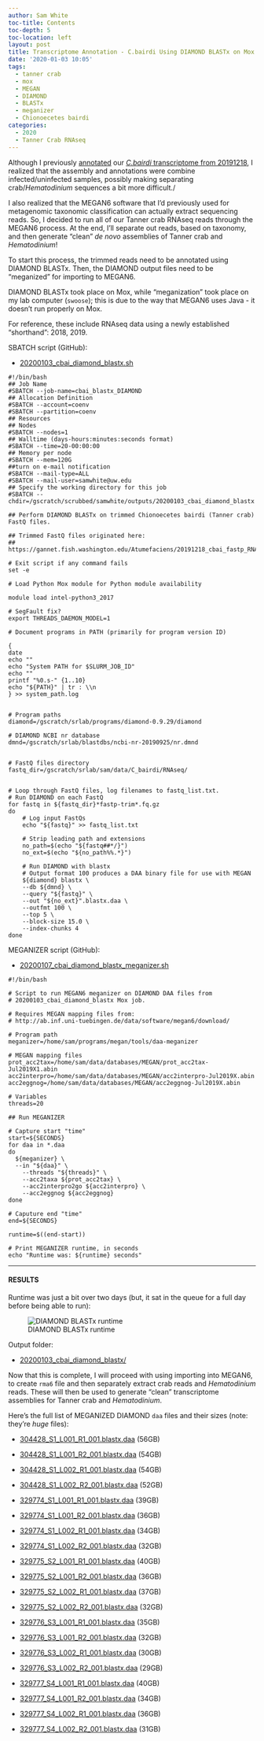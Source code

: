 ```yaml
---
author: Sam White
toc-title: Contents
toc-depth: 5
toc-location: left
layout: post
title: Transcriptome Annotation - C.bairdi Using DIAMOND BLASTx on Mox and MEGAN6 Meganizer
date: '2020-01-03 10:05'
tags:
  - tanner crab
  - mox
  - MEGAN
  - DIAMOND
  - BLASTx
  - meganizer
  - Chionoecetes bairdi
categories:
  - 2020
  - Tanner Crab RNAseq
---
```

Although I previously [annotated](https://robertslab.github.io/sams-notebook/posts/2019/2019-12-25-Transcriptome-Annotation-C.bairdi-Trinity-Assembly-Trinotate-on-Mox/) our [_C.bairdi_ transcriptome from 20191218](https://robertslab.github.io/sams-notebook/2019/12/18/Transcriptome-Assembly-C.bairdi-Trimmed-RNAseq-Using-Trinity-on-Mox/), I realized that the assembly and annotations were combine infected/uninfected samples, possibly making separating crab/_Hematodinium_ sequences a bit more difficult./

I also realized that the MEGAN6 software that I'd previously used for metagenomic taxonomic classification can actually extract sequencing reads. So, I decided to run all of our Tanner crab RNAseq reads through the MEGAN6 process. At the end, I'll separate out reads, based on taxonomy, and then generate "clean" _de novo_ assemblies of Tanner crab and _Hematodinium_!

To start this process, the trimmed reads need to be annotated using DIAMOND BLASTx. Then, the DIAMOND output files need to be "meganized" for importing to MEGAN6.

DIAMOND BLASTx took place on Mox, while "meganization" took place on my lab computer (`swoose`); this is due to the way that MEGAN6 uses Java - it doesn't run properly on Mox.

For reference, these include RNAseq data using a newly established "shorthand": 2018, 2019.

SBATCH script (GitHub):

- [20200103_cbai_diamond_blastx.sh](https://github.com/RobertsLab/sams-notebook/blob/master/sbatch_scripts/20200103_cbai_diamond_blastx.sh)

```shell
#!/bin/bash
## Job Name
#SBATCH --job-name=cbai_blastx_DIAMOND
## Allocation Definition
#SBATCH --account=coenv
#SBATCH --partition=coenv
## Resources
## Nodes
#SBATCH --nodes=1
## Walltime (days-hours:minutes:seconds format)
#SBATCH --time=20-00:00:00
## Memory per node
#SBATCH --mem=120G
##turn on e-mail notification
#SBATCH --mail-type=ALL
#SBATCH --mail-user=samwhite@uw.edu
## Specify the working directory for this job
#SBATCH --chdir=/gscratch/scrubbed/samwhite/outputs/20200103_cbai_diamond_blastx

## Perform DIAMOND BLASTx on trimmed Chionoecetes bairdi (Tanner crab) FastQ files.

## Trimmed FastQ files originated here:
## https://gannet.fish.washington.edu/Atumefaciens/20191218_cbai_fastp_RNAseq_trimming/

# Exit script if any command fails
set -e

# Load Python Mox module for Python module availability

module load intel-python3_2017

# SegFault fix?
export THREADS_DAEMON_MODEL=1

# Document programs in PATH (primarily for program version ID)

{
date
echo ""
echo "System PATH for $SLURM_JOB_ID"
echo ""
printf "%0.s-" {1..10}
echo "${PATH}" | tr : \\n
} >> system_path.log


# Program paths
diamond=/gscratch/srlab/programs/diamond-0.9.29/diamond

# DIAMOND NCBI nr database
dmnd=/gscratch/srlab/blastdbs/ncbi-nr-20190925/nr.dmnd


# FastQ files directory
fastq_dir=/gscratch/srlab/sam/data/C_bairdi/RNAseq/


# Loop through FastQ files, log filenames to fastq_list.txt.
# Run DIAMOND on each FastQ
for fastq in ${fastq_dir}*fastp-trim*.fq.gz
do
	# Log input FastQs
	echo "${fastq}" >> fastq_list.txt

	# Strip leading path and extensions
	no_path=$(echo "${fastq##*/}")
	no_ext=$(echo "${no_path%%.*}")

	# Run DIAMOND with blastx
	# Output format 100 produces a DAA binary file for use with MEGAN
	${diamond} blastx \
	--db ${dmnd} \
	--query "${fastq}" \
	--out "${no_ext}".blastx.daa \
	--outfmt 100 \
	--top 5 \
	--block-size 15.0 \
	--index-chunks 4
done
```


MEGANIZER script (GitHub):

- [20200107_cbai_diamond_blastx_meganizer.sh](https://github.com/RobertsLab/sams-notebook/blob/master/bash_scripts/20200107_cbai_diamond_blastx_meganizer.sh)

```shell
#!/bin/bash

# Script to run MEGAN6 meganizer on DIAMOND DAA files from
# 20200103_cbai_diamond_blastx Mox job.

# Requires MEGAN mapping files from:
# http://ab.inf.uni-tuebingen.de/data/software/megan6/download/

# Program path
meganizer=/home/sam/programs/megan/tools/daa-meganizer

# MEGAN mapping files
prot_acc2tax=/home/sam/data/databases/MEGAN/prot_acc2tax-Jul2019X1.abin
acc2interpro=/home/sam/data/databases/MEGAN/acc2interpro-Jul2019X.abin
acc2eggnog=/home/sam/data/databases/MEGAN/acc2eggnog-Jul2019X.abin

# Variables
threads=20

## Run MEGANIZER

# Capture start "time"
start=${SECONDS}
for daa in *.daa
do
  ${meganizer} \
  --in "${daa}" \
	--threads "${threads}" \
	--acc2taxa ${prot_acc2tax} \
	--acc2interpro2go ${acc2interpro} \
	--acc2eggnog ${acc2eggnog}
done

# Caputure end "time"
end=${SECONDS}

runtime=$((end-start))

# Print MEGANIZER runtime, in seconds
echo "Runtime was: ${runtime} seconds"
```

---

#### RESULTS

Runtime was just a bit over two days (but, it sat in the queue for a full day before being able to run):

![DIAMOND BLASTx runtime](https://github.com/RobertsLab/sams-notebook/blob/master/images/screencaps/20200103_cbai_diamond_blastx_runtime.png?raw=true)

Output folder:

- [20200103_cbai_diamond_blastx/](https://gannet.fish.washington.edu/Atumefaciens/20200103_cbai_diamond_blastx/)


Now that this is complete, I will proceed with using importing into MEGAN6, to create `rma6` file and then separately extract crab reads and _Hematodinium_ reads. These will then be used to generate "clean" transcriptome assemblies for Tanner crab and _Hematodinium_.

Here's the full list of MEGANIZED DIAMOND `daa` files and their sizes (note: they're _huge_ files):

- [304428_S1_L001_R1_001.blastx.daa](https://gannet.fish.washington.edu/Atumefaciens/20200103_cbai_diamond_blastx/304428_S1_L001_R1_001.blastx.daa) (56GB)

- [304428_S1_L001_R2_001.blastx.daa](https://gannet.fish.washington.edu/Atumefaciens/20200103_cbai_diamond_blastx/304428_S1_L001_R2_001.blastx.daa) (54GB)

- [304428_S1_L002_R1_001.blastx.daa](https://gannet.fish.washington.edu/Atumefaciens/20200103_cbai_diamond_blastx/304428_S1_L002_R1_001.blastx.daa) (54GB)

- [304428_S1_L002_R2_001.blastx.daa](https://gannet.fish.washington.edu/Atumefaciens/20200103_cbai_diamond_blastx/304428_S1_L002_R2_001.blastx.daa) (52GB)

- [329774_S1_L001_R1_001.blastx.daa](https://gannet.fish.washington.edu/Atumefaciens/20200103_cbai_diamond_blastx/329774_S1_L001_R1_001.blastx.daa) (39GB)

- [329774_S1_L001_R2_001.blastx.daa](https://gannet.fish.washington.edu/Atumefaciens/20200103_cbai_diamond_blastx/329774_S1_L001_R2_001.blastx.daa) (36GB)

- [329774_S1_L002_R1_001.blastx.daa](https://gannet.fish.washington.edu/Atumefaciens/20200103_cbai_diamond_blastx/329774_S1_L002_R1_001.blastx.daa) (34GB)

- [329774_S1_L002_R2_001.blastx.daa](https://gannet.fish.washington.edu/Atumefaciens/20200103_cbai_diamond_blastx/329774_S1_L002_R2_001.blastx.daa) (32GB)

- [329775_S2_L001_R1_001.blastx.daa](https://gannet.fish.washington.edu/Atumefaciens/20200103_cbai_diamond_blastx/329775_S2_L001_R1_001.blastx.daa) (40GB)

- [329775_S2_L001_R2_001.blastx.daa](https://gannet.fish.washington.edu/Atumefaciens/20200103_cbai_diamond_blastx/329775_S2_L001_R2_001.blastx.daa) (36GB)

- [329775_S2_L002_R1_001.blastx.daa](https://gannet.fish.washington.edu/Atumefaciens/20200103_cbai_diamond_blastx/329775_S2_L002_R1_001.blastx.daa) (37GB)

- [329775_S2_L002_R2_001.blastx.daa](https://gannet.fish.washington.edu/Atumefaciens/20200103_cbai_diamond_blastx/329775_S2_L002_R2_001.blastx.daa) (32GB)

- [329776_S3_L001_R1_001.blastx.daa](https://gannet.fish.washington.edu/Atumefaciens/20200103_cbai_diamond_blastx/329776_S3_L001_R1_001.blastx.daa) (35GB)

- [329776_S3_L001_R2_001.blastx.daa](https://gannet.fish.washington.edu/Atumefaciens/20200103_cbai_diamond_blastx/329776_S3_L001_R2_001.blastx.daa) (32GB)

- [329776_S3_L002_R1_001.blastx.daa](https://gannet.fish.washington.edu/Atumefaciens/20200103_cbai_diamond_blastx/329776_S3_L002_R1_001.blastx.daa) (30GB)

- [329776_S3_L002_R2_001.blastx.daa](https://gannet.fish.washington.edu/Atumefaciens/20200103_cbai_diamond_blastx/329776_S3_L002_R2_001.blastx.daa) (29GB)

- [329777_S4_L001_R1_001.blastx.daa](https://gannet.fish.washington.edu/Atumefaciens/20200103_cbai_diamond_blastx/329777_S4_L001_R1_001.blastx.daa) (40GB)

- [329777_S4_L001_R2_001.blastx.daa](https://gannet.fish.washington.edu/Atumefaciens/20200103_cbai_diamond_blastx/329777_S4_L001_R2_001.blastx.daa) (34GB)

- [329777_S4_L002_R1_001.blastx.daa](https://gannet.fish.washington.edu/Atumefaciens/20200103_cbai_diamond_blastx/329777_S4_L002_R1_001.blastx.daa) (36GB)

- [329777_S4_L002_R2_001.blastx.daa](https://gannet.fish.washington.edu/Atumefaciens/20200103_cbai_diamond_blastx/329777_S4_L002_R2_001.blastx.daa) (31GB)
